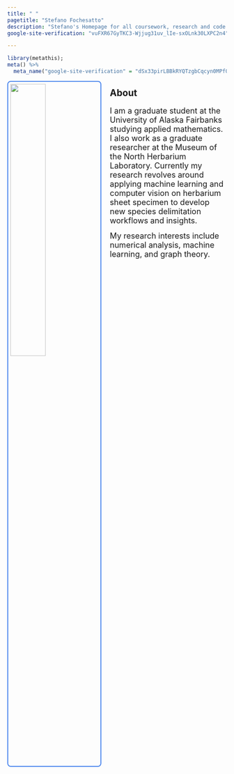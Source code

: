 ```yaml
---
title: " "
pagetitle: "Stefano Fochesatto"
description: "Stefano's Homepage for all coursework, research and code."
google-site-verification: "vuFXR67GyTKC3-Wjjug31uv_lIe-sxOLnk30LXPC2n4"

---
```

```r
library(metathis);
meta() %>%
  meta_name("google-site-verification" = "dSx33pirLBBkRYQTzgbCqcyn0MPf0X2aJMikpWvo0Y0")
```

<link rel="stylesheet" href="styles.css" type="text/css">
<link rel="stylesheet" href="academicicons/css/academicons.min.css"/>
<meta name="google-site-verification" content="dSx33pirLBBkRYQTzgbCqcyn0MPf0X2aJMikpWvo0Y0"/> </meta>
<img src="images/profile.jpg" style="width:40%; border: 2px solid #4582ec;
                                                border-radius: 4px; 
                                                padding: 5px; 
                                                border-radius: 8px; 
                                                margin-right: 20px" align="left">
                                                
                                      
## About


<font size='4'>
I am a graduate student at the University of Alaska Fairbanks studying applied mathematics. 
I also work as a graduate researcher at the Museum of the North Herbarium Laboratory. Currently my research 
revolves around applying machine learning and computer vision on herbarium sheet specimen to develop new species delimitation workflows and insights. 

My research interests include numerical analysis, machine learning, and graph theory.
</font>





